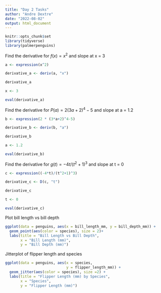 ```yaml
---
title: "Day 2 Tasks"
author: "Andre Dextre"
date: "2022-08-02"
output: html_document
---
```


```r
knitr::opts_chunk$set
library(tidyverse)
library(palmerpenguins)
```

Find the derivative for $f(x) = x^2$ and slope at x = 3

```r
a <- expression(x^2)

derivative_a <- deriv(a, "x")

derivative_a

x <- 3

eval(derivative_a)

```

Find the derivative for $P(a) = 2(3a+2)^4-5$ and slope at a = 1.2

```r
b <- expression(2 * (3*a+2)^4-5)

derivative_b <- deriv(b, "a")

derivative_b

a <- 1.2

eval(derivative_b)

```

Find the derivative for $g(t) = -4t/(t^2 + 1)^3$ and slope at t = 0

```r
c <- expression((-4*t)/(t^2+1)^3)

derivative_c <- D(c, "t")

derivative_c

t <- 0

eval(derivative_c)

```

Plot bill length vs bill depth

```r
ggplot(data = penguins, aes(x = bill_length_mm, y = bill_depth_mm)) +
  geom_point(aes(color = species), size = 2)+
  labs(title = "Bill Length vs Bill Depth",
       x = "Bill Length (mm)",
       y = "Bill Depth (mm)")
```

Jitterplot of flipper length and species

```r
ggplot(data = penguins, aes(x = species,
                            y = flipper_length_mm)) +
  geom_jitter(aes(color = species), size =2) +
  labs(title = "Flipper Length (mm) by Species",
       x = "Species",
       y = "Flipper Length (mm)")
```




